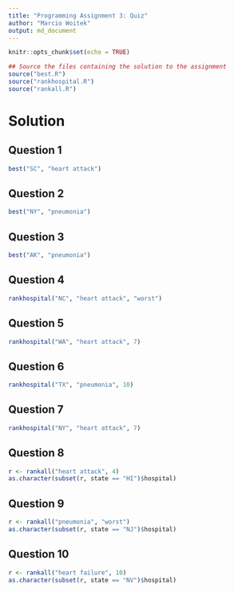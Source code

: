 ```yaml
---
title: "Programming Assignment 3: Quiz"
author: "Marcio Woitek"
output: md_document
---
```


```r
knitr::opts_chunk$set(echo = TRUE)

## Source the files containing the solution to the assignment
source("best.R")
source("rankhospital.R")
source("rankall.R")
```

# Solution

## Question 1

```r
best("SC", "heart attack")
```

## Question 2

```r
best("NY", "pneumonia")
```

## Question 3

```r
best("AK", "pneumonia")
```

## Question 4

```r
rankhospital("NC", "heart attack", "worst")
```

## Question 5

```r
rankhospital("WA", "heart attack", 7)
```

## Question 6

```r
rankhospital("TX", "pneumonia", 10)
```

## Question 7

```r
rankhospital("NY", "heart attack", 7)
```

## Question 8

```r
r <- rankall("heart attack", 4)
as.character(subset(r, state == "HI")$hospital)
```

## Question 9

```r
r <- rankall("pneumonia", "worst")
as.character(subset(r, state == "NJ")$hospital)
```

## Question 10

```r
r <- rankall("heart failure", 10)
as.character(subset(r, state == "NV")$hospital)
```
